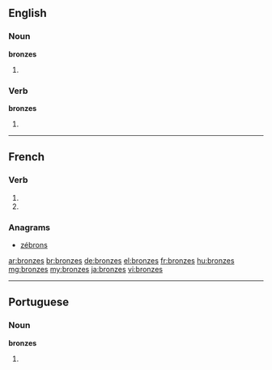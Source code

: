 {{also|bronzés}}
==English==

===Noun===
'''bronzes'''

# {{plural of|bronze}}

===Verb===
'''bronzes'''

# {{third-person singular of|bronze}}

----

==French==

===Verb===
{{fr-verb-form}}

# {{conjugation of|bronzer||2|s|pres|ind|lang=fr}}
# {{conjugation of|bronzer||2|s|pres|sub|lang=fr}}

===Anagrams===
* [[zébrons#French|zébrons]]

[[ar:bronzes]]
[[br:bronzes]]
[[de:bronzes]]
[[el:bronzes]]
[[fr:bronzes]]
[[hu:bronzes]]
[[mg:bronzes]]
[[my:bronzes]]
[[ja:bronzes]]
[[vi:bronzes]]

----
==Portuguese==

===Noun===
'''bronzes''' {{m}}

# {{plural of|bronze|lang=pt}}
{{rfc-auto}}